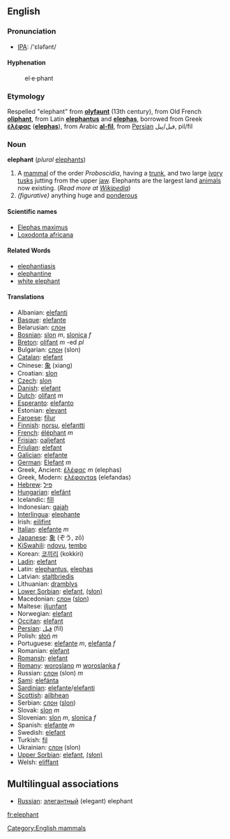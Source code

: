 ==English==
===Pronunciation===
*[[w:IPA|IPA]]: /'ɛləfənt/

====Hyphenation====
:el&middot;e&middot;phant

===Etymology===
Respelled "elephant" from '''[[olyfaunt]]''' (13th century), from Old French '''[[oliphant]]''', from Latin '''[[elephantus]]''' and '''[[elephas]]''', borrowed from Greek '''[[ἐλέφας]]''' ('''[[elephas]]'''), from Arabic '''[[al-fil]]''', from [[Persian]] فیل/پیل, pil/fil

=== Noun ===
'''elephant''' (''plural'' [[elephants]])

#A [[mammal]] of the order ''Proboscidia'', having a [[trunk]], and two large [[ivory]] [[tusks]] jutting from the upper [[jaw]].  Elephants are the largest land [[animal]]s now existing. (''Read more at [[w:elephant|Wikipedia]]'')
# ''(figurative)'' anything huge and [[ponderous]]

====Scientific names====
*[[Elephas maximus]]
*[[Loxodonta africana]]

====Related Words====
*[[elephantiasis]]
*[[elephantine]]
*[[white elephant]]

==== Translations ====
*Albanian: [[elefanti]]
*[[Basque]]: [[elefante]]
*Belarusian: [[слон]]
*[[Bosnian]]: [[slon]] ''m'', [[slonica]] ''f''
*[[Breton]]: [[olifant]] ''m'' -ed ''pl''
*Bulgarian: [[слон]] (slon)
*[[Catalan]]: [[elefant]]
*Chinese: [[象]] (xiang)
*Croatian: [[slon]]
*[[Czech]]: [[slon]]
*[[Danish]]: [[elefant]]
*[[Dutch]]: [[olifant]] ''m''
*[[Esperanto]]: [[elefanto]]
*Estonian: [[elevant]]
*[[Faroese]]: [[fílur]]
*[[Finnish]]: [[norsu]], [[elefantti]]
*[[French]]: [[éléphant]] ''m''
*[[Frisian]]: [[oaljefant]]
*[[Friulian]]: [[elefant]]
*[[Galician]]: [[elefante]]
*[[German]]: [[Elefant]] ''m''
*Greek, Ancient: [[ἐλέφας]] ''m'' (elephas)
*Greek, Modern: [[ελέφανταs]] (elefandas)
*[[Hebrew]]: [[פיל]]
*[[Hungarian]]: [[elefánt]]
*Icelandic: [[fíll]]
*Indonesian: [[gajah]]
*[[Interlingua]]: [[elephante]]
*Irish: [[eilifint]]
*[[Italian]]: [[elefante]] ''m''
*[[Japanese]]: [[象]] (ぞう, zō)
*[[KiSwahili]]: [[ndovu]], [[tembo]]
*Korean: [[코끼리]] (kokkiri)
*[[Ladin]]: [[elefant]]
*Latin: [[elephantus]], [[elephas]]
*Latvian: [[staltbriedis]]
*Lithuanian: [[dramblys]]
*[[Lower Sorbian]]: [[elefant]], [[(słon)]]
*Macedonian: [[слон]] ([[slon]])
*Maltese: [[iljunfant]]
*Norwegian: [[elefant]]
*[[Occitan]]: [[elefant]]
*[[Persian]]: [[فيل]] (fil)
*Polish: [[słoń]] ''m''
*Portuguese: [[elefante]] ''m'', [[elefanta]] ''f''
*Romanian: [[elefant]]
*[[Romansh]]: [[elefant]]
*[[Romany]]: [[woroslano]] ''m'' [[woroslanka]] ''f''
*Russian: [[слон]] (slon) ''m''
*[[Sami]]: [[elefánta]]
*[[Sardinian]]: [[elefante]]/[[elefanti]]
*[[Scottish]]: [[ailbhean]]
*Serbian: [[слон]] ([[slon]])
*Slovak: [[slon#Slovak|slon]] ''m''
*Slovenian: [[slon]] ''m'', [[slonica]] ''f''
*Spanish: [[elefante]] ''m''
*Swedish: [[elefant]]
*Turkish: [[fil]]
*Ukrainian: [[слон]] (slon)
*[[Upper Sorbian]]: [[elefant]], [[(słon)]]
*Welsh: [[eliffant]]

==Multilingual associations==
*[[Russian]]: [[элегантный]] (elegant) elephant 



[[Category:English mammals]]
[[fr:elephant]]